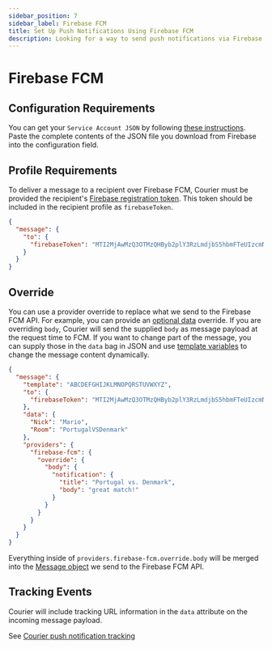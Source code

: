 ```yaml
---
sidebar_position: 7
sidebar_label: Firebase FCM
title: Set Up Push Notifications Using Firebase FCM
description: Looking for a way to send push notifications via Firebase FCM? This step-by-step tutorial will show you how to integrate Firebase FCM's API the easy way.
---
```


# Firebase FCM

## Configuration Requirements

You can get your `Service Account JSON` by following [these instructions](https://firebase.google.com/docs/cloud-messaging/auth-server#provide_credentials_manually). Paste the complete contents of the JSON file you download from Firebase into the configuration field.

## Profile Requirements

To deliver a message to a recipient over Firebase FCM, Courier must be
provided the recipient's [Firebase registration token](https://firebase.google.com/docs/cloud-messaging/js/first-message#access_the_registration_token). This token should be included in the recipient profile as `firebaseToken`.

```json title=JSON
{
  "message": {
    "to": {
      "firebaseToken": "MTI2MjAwMzQ3OTMzQHByb2plY3RzLmdjbS5hbmFTeUIzcmNaTmtmbnFLZEZiOW1oekNCaVlwT1JEQTJKV1d0dw=="
    }
  }
}
```

## Override

You can use a provider override to replace what we send to the Firebase FCM API. For example, you can provide an [optional data](https://firebase.google.com/docs/reference/fcm/rest/v1/projects.messages#Message) override. If you are overriding `body`, Courier will send the supplied `body` as message payload at the request time to FCM. If you want to change part of the message, you can supply those in the `data` bag in JSON and use [template variables](https://help.courier.com/en/articles/4260757-using-variables-to-insert-data-into-a-notification) to change the message content dynamically.

```json title=JSON
{
  "message": {
    "template": "ABCDEFGHIJKLMNOPQRSTUVWXYZ",
    "to": {
      "firebaseToken": "MTI2MjAwMzQ3OTMzQHByb2plY3RzLmdjbS5hbmFTeUIzcmNaTmtmbnFLZEZiOW1oekNCaVlwT1JEQTJKV1d0dw=="
    },
    "data": {
      "Nick": "Mario",
      "Room": "PortugalVSDenmark"
    },
    "providers": {
      "firebase-fcm": {
        "override": {
          "body": {
            "notification": {
              "title": "Portugal vs. Denmark",
              "body": "great match!"
            }
          }
        }
      }
    }
  }
}
```

Everything inside of `providers.firebase-fcm.override.body` will be merged into the [Message object](https://firebase.google.com/docs/reference/fcm/rest/v1/projects.messages#Message) we send to the Firebase FCM API.

## Tracking Events

Courier will include tracking URL information in the `data` attribute on the incoming message payload.

See [Courier push notification tracking](../push/intro.mdx#tracking)
